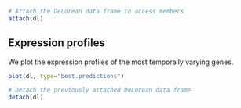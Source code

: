 ```r
# Attach the DeLorean data frame to access members
attach(dl)
```

## Expression profiles


We plot the expression profiles of the most temporally varying genes.
```r
plot(dl, type="best.predictions")

```


```r
# Detach the previously attached DeLorean data frame
detach(dl)
```
